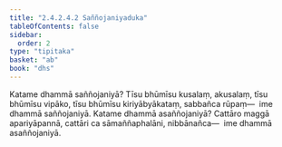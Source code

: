 ```yaml
---
title: "2.4.2.4.2 Saññojaniyaduka"
tableOfContents: false
sidebar:
  order: 2
type: "tipitaka"
basket: "ab"
book: "dhs"
---
```



<DynamicBreadcrumb />

<Division number="1479" book="dhs">

<Paragraph number="2190" book="dhs">
Katame dhammā saññojaniyā? Tīsu bhūmīsu kusalaṃ, akusalaṃ, tīsu bhūmīsu vipāko, tīsu bhūmīsu kiriyābyākataṃ, sabbañca rūpaṃ—  ime dhammā saññojaniyā.
</Paragraph>

</Division>
<Division number="1480" book="dhs">

<Paragraph number="2191" book="dhs">
Katame dhammā asaññojaniyā? Cattāro maggā apariyāpannā, cattāri ca sāmaññaphalāni, nibbānañca—  ime dhammā asaññojaniyā.
</Paragraph>
</Division>